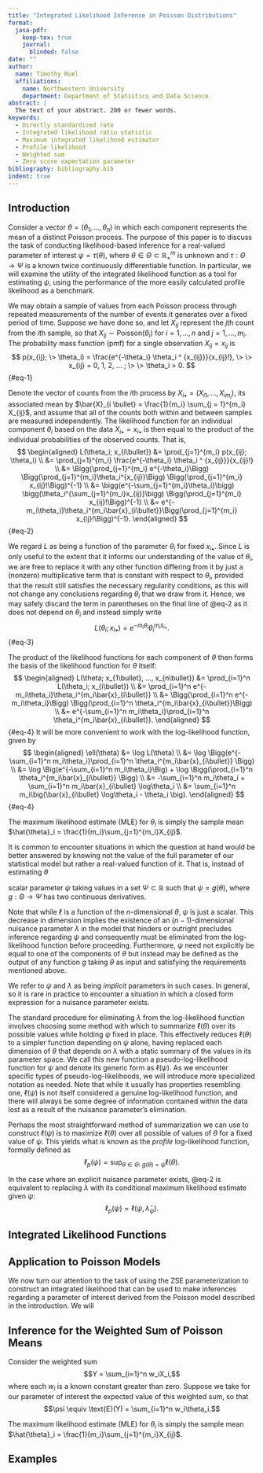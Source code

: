 ```yaml
---
title: "Integrated Likelihood Inference in Poisson Distributions"
format:
  jasa-pdf:
    keep-tex: true
    journal:
      blinded: false
date: ""
author: 
  name: Timothy Ruel
  affiliations: 
    name: Northwestern University
    department: Department of Statistics and Data Science
abstract: |
  The text of your abstract. 200 or fewer words.
keywords:
  - Directly standardized rate
  - Integrated likelihood ratio statistic
  - Maximum integrated likelihood estimator
  - Profile likelihood
  - Weighted sum
  - Zero score expectation parameter
bibliography: bibliography.bib
indent: true
---
```


## Introduction {#sec-intro}

Consider a vector $\theta = (\theta_1, ..., \theta_n)$ in which each component represents the mean of a distinct Poisson process. The purpose of this paper is to discuss the task of conducting likelihood-based inference for a real-valued parameter of interest $\psi = \tau(\theta)$, where $\theta \in \Theta \subset \mathbb{R}^m_+$ is unknown and $\tau: \Theta \to \Psi$ is a known twice continuously differentiable function. In particular, we will examine the utility of the integrated likelihood function as a tool for estimating $\psi$, using the performance of the more easily calculated profile likelihood as a benchmark.

We may obtain a sample of values from each Poisson process through repeated measurements of the number of events it generates over a fixed period of time. Suppose we have done so, and let $X_{ij}$ represent the $j$th count from the $i$th sample, so that $X_{ij} \sim \text{Poisson}(\theta_i)$ for $i = 1, ..., n$ and $j = 1, ..., m_i.$  The probability mass function (pmf) for a single observation $X_{ij} = x_{ij}$ is 
$$
p(x_{ij}; \> \theta_i) = \frac{e^{-\theta_i} \theta_i ^ {x_{ij}}}{x_{ij}!}, \> \> x_{ij} = 0, 1, 2, ... ; \> \> \theta_i > 0.
$${#eq-1}

Denote the vector of counts from the $i$th process by $X_{i\bullet} = (X_{i1}, ..., X_{im_i})$, its associated mean by $\bar{X}_{i \bullet} = \frac{1}{m_i} \sum_{j = 1}^{m_i} X_{ij}$, and assume that all of the counts both within and between samples are measured independently. The likelihood function for an individual component $\theta_i$ based on the data $X_{i\bullet} = x_{i\bullet}$ is then equal to the product of the individual probabilities of the observed counts. That is,
$$
\begin{aligned}
L(\theta_i; x_{i\bullet}) &= \prod_{j=1}^{m_i} p(x_{ij}; \theta_i) \\
                          &= \prod_{j=1}^{m_i} \frac{e^{-\theta_i} \theta_i ^ {x_{ij}}}{x_{ij}!} \\
                          &= \Bigg(\prod_{j=1}^{m_i} e^{-\theta_i}\Bigg) \Bigg(\prod_{j=1}^{m_i}\theta_i^{x_{ij}}\Bigg) \Bigg(\prod_{j=1}^{m_i} x_{ij}!\Bigg)^{-1} \\
                          &= \bigg(e^{-\sum_{j=1}^{m_i}\theta_i}\bigg) \bigg(\theta_i^{\sum_{j=1}^{m_i}x_{ij}}\bigg) \Bigg(\prod_{j=1}^{m_i} x_{ij}!\Bigg)^{-1} \\
                          &= e^{-m_i\theta_i}\theta_i^{m_i\bar{x}_{i\bullet}}\Bigg(\prod_{j=1}^{m_i} x_{ij}!\Bigg)^{-1}.
\end{aligned}
$${#eq-2}

We regard $L$ as being a function of the parameter $\theta_i$ for fixed $x_{i\bullet}$. Since $L$ is only useful to the extent that it informs our understanding of the value of $\theta_i$, we are free to replace it with any other function differing from it by just a (nonzero) multiplicative term that is constant with respect to $\theta_i$, provided that the result still satisfies the necessary regularity conditions, as this will not change any conclusions regarding $\theta_i$ that we draw from it. Hence, we may safely discard the term in parentheses on the final line of @eq-2 as it does not depend on $\theta_i$ and instead simply write 
$$
L(\theta_i; x_{i\bullet}) = e^{-m_i\theta_i}\theta_i^{m_i\bar{x}_{i\bullet}}.
$${#eq-3}

The product of the likelihood functions for each component of $\theta$ then forms the basis of the likelihood function for $\theta$ itself:
$$
\begin{aligned}
L(\theta; x_{1\bullet}, ..., x_{n\bullet}) &= \prod_{i=1}^n L(\theta_i; x_{i\bullet}) \\
                                           &= \prod_{i=1}^n e^{-m_i\theta_i}\theta_i^{m_i\bar{x}_{i\bullet}} \\
                                           &= \Bigg(\prod_{i=1}^n e^{-m_i\theta_i}\Bigg) \Bigg(\prod_{i=1}^n \theta_i^{m_i\bar{x}_{i\bullet}}\Bigg) \\
                                           &= e^{-\sum_{i=1}^n m_i\theta_i}\prod_{i=1}^n \theta_i^{m_i\bar{x}_{i\bullet}}.
\end{aligned}
$${#eq-4}
It will be more convenient to work with the log-likelihood function, given by 
$$
\begin{aligned}
\ell(\theta) &= \log L(\theta) \\
             &= \log \Bigg(e^{-\sum_{i=1}^n m_i\theta_i}\prod_{i=1}^n \theta_i^{m_i\bar{x}_{i\bullet}} \Bigg) \\
             &= \log \Big(e^{-\sum_{i=1}^n m_i\theta_i}\Big) + \log \Bigg(\prod_{i=1}^n \theta_i^{m_i\bar{x}_{i\bullet}} \Bigg) \\
             &= -\sum_{i=1}^n m_i\theta_i + \sum_{i=1}^n m_i\bar{x}_{i\bullet} \log\theta_i \\
             &= \sum_{i=1}^n m_i\big(\bar{x}_{i\bullet} \log\theta_i - \theta_i \big).
\end{aligned}
$${#eq-4}

The maximum likelihood estimate (MLE) for $\theta_i$ is simply the sample mean $\hat{\theta}_i = \frac{1}{m_i}\sum_{j=1}^{m_i}X_{ij}$.

It is common to encounter situations in which the question at hand would be better answered by knowing not the value of the full parameter of our statistical model but rather a real-valued function of it. That is, instead of estimating $\theta$ 

scalar parameter $\psi$ taking values in a set $\Psi \subset \mathbb{R}$ such that $\psi = g(\theta)$, where $g: \Theta \to \Psi$ has two continuous derivatives.


Note that while $\ell$ is a function of the $n$-dimensional $\theta$, $\psi$ is just a scalar. This decrease in dimension implies the existence of an $(n-1)$-dimensional nuisance parameter $\lambda$ in the model that hinders or outright precludes inference regarding $\psi$ and consequently must be eliminated from the log-likelihood function before proceeding. Furthermore, $\psi$ need not explicitly be equal to one of the components of $\theta$ but instead may be defined as the output of any function $g$ taking $\theta$ as input and satisfying the requirements mentioned above.




We refer to $\psi$ and $\lambda$ as being *implicit* parameters in such cases. In general, so it is rare in practice to encounter a situation in which a closed form expression for a nuisance parameter exists.

The standard procedure for eliminating $\lambda$ from the log-likelihood function involves choosing some method with which to summarize $\ell(\theta)$ over its possible values while holding $\psi$ fixed in place. This effectively reduces $\ell(\theta)$ to a simpler function depending on $\psi$ alone, having replaced each dimension of $\theta$ that depends on $\lambda$ with a static summary of the values in its parameter space. We call this new function a pseudo-log-likelihood function for $\psi$ and denote its generic form as $\ell(\psi)$. As we encounter specific types of pseudo-log-likelihoods, we will introduce more specialized notation as needed. Note that while it usually has properties resembling one, $\ell(\psi)$ is not itself considered a genuine log-likelihood function, and there will always be some degree of information contained within the data lost as a result of the nuisance parameter's elimination.

Perhaps the most straightforward method of summarization we can use to construct $\ell(\psi)$ is to maximize $\ell(\theta)$ over all possible of values of $\theta$ for a fixed value of $\psi$. This yields what is known as the *profile* log-likelihood function, formally defined as 
$$
\ell_p(\psi) = \sup_{\theta \in \Theta: \> g(\theta) = \psi} \ell(\theta).
$$ 

In the case where an explicit nuisance parameter exists, @eq-2 is equivalent to replacing $\lambda$ with its conditional maximum likelihood estimate given $\psi$:
$$
\ell_p(\psi) = \ell(\psi, \hat{\lambda}_{\psi}).
$$

## Integrated Likelihood Functions

## Application to Poisson Models

We now turn our attention to the task of using the ZSE parameterization to construct an integrated likelihood that can be used to make inferences regarding a parameter of interest derived from the Poisson model described in the introduction. We will 

## Inference for the Weighted Sum of Poisson Means

Consider the weighted sum $$Y = \sum_{i=1}^n w_iX_i,$$ where each $w_i$ is a known constant greater than zero. Suppose we take for our parameter of interest the expected value of this weighted sum, so that $$\psi \equiv \text{E}(Y) = \sum_{i=1}^n w_i\theta_i.$$ 

The maximum likelihood estimate (MLE) for $\theta_i$ is simply the sample mean $\hat{\theta}_i = \frac{1}{m_i}\sum_{j=1}^{m_i}X_{ij}$.

## Examples



